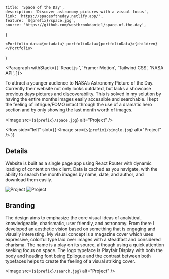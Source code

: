
	title: 'Space of the Day',
	description: 'Discover astronomy pictures with a visual focus',
	link: 'https://spaceoftheday.netlify.app/',
	feature: `${prefix}/space.jpg`,
	source: 'https://github.com/westbrookdaniel/space-of-the-day',
}

	<Portfolio data={metadata} portfolioData={portfolioData}>{children}</Portfolio>
)

<Paragraph withStack={[
	'React.js ',
	'Framer Motion',
	'Tailwind CSS',
	'NASA API',
]}>


To attract a younger audience to NASA’s Astronomy Picture of the Day. Currently
their website not only looks outdated, but lacks a showcase previous days pictures
and discoverability. This is solved in my solution by having the entire months
images easily accessible and searchable. I kept the feeling of intrigue/FOMO
intact through the use of a dramatic hero section and by only showing the last
month worth of images.

</Paragraph>


<Image src={`${prefix}/space.jpg`} alt="Project" />

<Row 
	side="left" 
	slot={(
		<Image src={`${prefix}/single.jpg`} alt="Project" />
	)}
>


## Details

Website is built as a single page app using React Router with dynamic 
loading of content on the client. Data is cached as you navigate, with 
the ability to search the month images by name, date, and author, and 
download them easily.

</Row>


<Gallery>
	<Image src={`${prefix}/mobile.jpg`} alt="Project" />
	<Image src={`${prefix}/about.jpg`} alt="Project" />
</Gallery>

<Paragraph>


## Branding

The design aims to emphasize the core visual ideas of analytical, 
knowledgeable, charismatic, user friendly, and astronomy. From 
there I developed an aesthetic vision based on something that is 
engaging and visually interesting. My visual concept is a magazine 
cover which uses expressive, colorful type laid over images with a 
steadfast and considered charisma. The name is a play on its source, 
although using a quick attention seeking focus on space. The logo 
typeface is Playfair Display with both the body and heading font 
being Epilogue and the contrast between both typefaces helps to 
create the feeling of a visual striking cover.

</Paragraph>

<Image src={`${prefix}/search.jpg`} alt="Project" />
